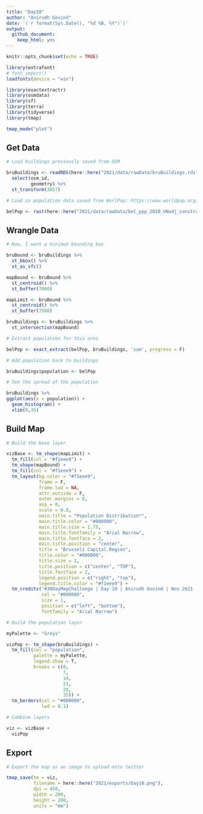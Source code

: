```yaml
---
title: "Day10"
author: "Anirudh Govind"
date: '(`r format(Sys.Date(), "%d %B, %Y")`)'
output:
  github_document:
    keep_html: yes
---
```


```r
knitr::opts_chunk$set(echo = TRUE)

library(extrafont)
# font_import()
loadfonts(device = "win")

library(exactextractr)
library(osmdata)
library(sf)
library(terra)
library(tidyverse)
library(tmap)

tmap_mode("plot")
```

## Get Data

```r
# Load buildings previously saved from OSM

bruBuildings <- readRDS(here::here("2021/data/rawData/bruBuildings.rds")) %>% 
  select(osm_id, 
         geometry) %>% 
  st_transform(3857)
```

```r
# Load in population data saved from WorlPop: https://www.worldpop.org/geodata/summary?id=49938 and convert it to an sf object

belPop <- rast(here::here("2021/data/rawData/bel_ppp_2020_UNadj_constrained.tif"))

```

## Wrangle Data

```r
# Now, I want a minimum bounding box

bruBound <- bruBuildings %>% 
  st_bbox() %>% 
  st_as_sfc()

mapBound <- bruBound %>% 
  st_centroid() %>% 
  st_buffer(7000)

mapLimit <- bruBound %>% 
  st_centroid() %>% 
  st_buffer(7500)
```

```r
bruBuildings <- bruBuildings %>% 
  st_intersection(mapBound)
```

```r
# Extract population for this area

belPop <- exact_extract(belPop, bruBuildings, 'sum', progress = F)
```

```r
# Add population back to buildings

bruBuildings$population <- belPop
```

```r
# See the spread of the population

bruBuildings %>% 
ggplot(aes(x = population)) +
  geom_histogram() +
  xlim(0,35)
```

## Build Map

```r
# Build the base layer

vizBase <- tm_shape(mapLimit) +
  tm_fill(col = "#f1eee9") +
  tm_shape(mapBound) +
  tm_fill(col = "#f1eee9") +
  tm_layout(bg.color = "#f1eee9",
            frame = F,
            frame.lwd = NA,
            attr.outside = F,
            outer.margins = 0,
            asp = 0,
            scale = 0.8,
            main.title = "Population Distribution*",
            main.title.color = "#000000",
            main.title.size = 1.75,
            main.title.fontfamily = "Arial Narrow",
            main.title.fontface = 2,
            main.title.position = "center",
            title = "Brussels Capital Region",
            title.color = "#000000",
            title.size = 1,
            title.position = c("center", "TOP"),
            title.fontface = 2,
            legend.position = c("right", "top"),
            legend.title.color = "#f1eee9") + 
  tm_credits("#30DayMapChallenge | Day 10 | Anirudh Govind | Nov 2021 | Map data © OpenStreetMap contributors and available from https://www.openstreetmap.org\nBondarenko M., Kerr D., Sorichetta A., and Tatem, A.J. 2020. Census/projection-disaggregated gridded population datasets, adjusted to match the corresponding UNPD 2020 estimates,\nfor 183 countries in 2020 using Built-Settlement Growth Model (BSGM) outputs. WorldPop, University of Southampton, UK. doi:10.5258/SOTON/WP00685",
             col = "#000000",
             size = 1,
             position = c("left", "bottom"),
             fontfamily = "Arial Narrow")
```

```r
# Build the population layer

myPalette <- "Greys"

vizPop <- tm_shape(bruBuildings) +
  tm_fill(col = "population",
          palette = myPalette,
          legend.show = T,
          breaks = c(0,
                     7,
                     14,
                     21,
                     28,
                     35)) +
  tm_borders(col = "#000000",
             lwd = 0.1)
```

```r
# Combine layers

viz <- vizBase + 
  vizPop
```

## Export

```r
# Export the map as an image to upload onto twitter

tmap_save(tm = viz,
          filename = here::here("2021/exports/Day10.png"),
          dpi = 450,
          width = 200,
          height = 200,
          units = "mm")

```

